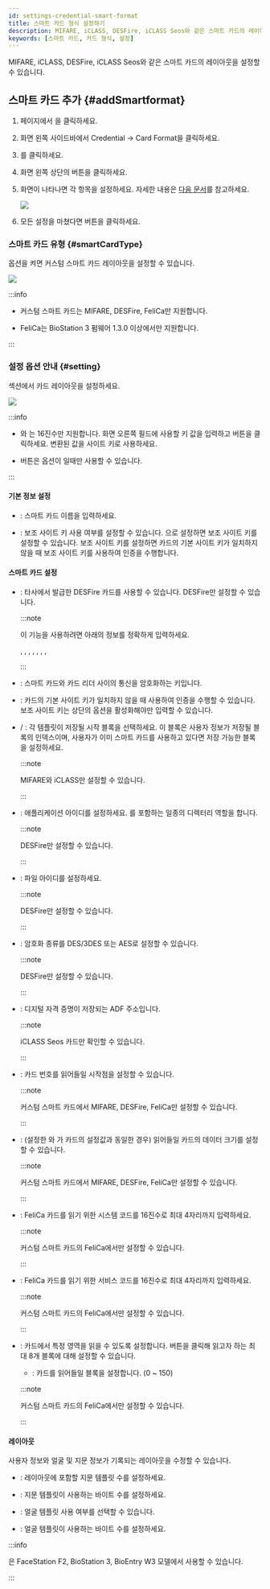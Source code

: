 ```yaml
---
id: settings-credential-smart-format
title: 스마트 카드 형식 설정하기
description: MIFARE, iCLASS, DESFire, iCLASS Seos와 같은 스마트 카드의 레이아웃을 설정할 수 있습니다.
keywords: [스마트 카드, 카드 형식, 설정]
---
```


MIFARE, iCLASS, DESFire, iCLASS Seos와 같은 스마트 카드의 레이아웃을 설정할 수 있습니다.

## 스마트 카드 추가 {#addSmartformat}

1. <Cmd sid='shell.header.launcher' /> 페이지에서 <Cmd sid='shell.header.setting' />을 클릭하세요.

1. 화면 왼쪽 사이드바에서 <Cmd>Credential</Cmd> → <Cmd>Card Format</Cmd>을 클릭하세요.

1. <Cmd sid='common.smartCard' product='2' />를 클릭하세요.

1. 화면 왼쪽 상단의 <Cmd sid='button.func.addSmartCard' product='2' /> 버튼을 클릭하세요.

1. <Cmd sid='setting.cardFormat.addNewSmartCard' product='2' /> 화면이 나타나면 각 항목을 설정하세요. 자세한 내용은 [다음 문서](#smartCardType)를 참고하세요.

    <Image src='/img/biostarx-settings-credentail-smart-format-add.png' />

1. 모든 설정을 마쳤다면 <Cmd sid='button.apply' product='2' /> 버튼을 클릭하세요.

### 스마트 카드 유형 {#smartCardType}

<Cmd sid='setting.cardFormat.smartCardType' product='2' /> 옵션을 켜면 커스텀 스마트 카드 레이아웃을 설정할 수 있습니다.

<Image src='/img/biostarx-settings-credentail-smart-format-type.png' />

:::info

* 커스텀 스마트 카드는 MIFARE, DESFire, FeliCa만 지원합니다. 

* FeliCa는 BioStation 3 펌웨어 1.3.0 이상에서만 지원합니다.

:::


### 설정 옵션 안내 {#setting}

<Cmd sid='common.info' product='2' /> 섹션에서 카드 레이아웃을 설정하세요.

<Image src='/img/biostarx-settings-credentail-smart-format-info.png' />

:::info

* <Cmd sid='setting.cardFormat.primaryKey' product='2' />와 <Cmd sid='setting.cardFormat.secondaryKey' product='2' />는 16진수만 지원합니다. 화면 오른쪽 필드에 사용할 키 값을 입력하고 <Cmd sid='setting.cardFormat.convertToHex' product='2' /> 버튼을 클릭하세요. 변환된 값을 사이트 키로 사용하세요.

* <Cmd sid='setting.cardFormat.convertToHex' product='2' /> 버튼은 <Cmd sid='setting.cardFormat.smartCardType' product='2' /> 옵션이 <Cmd sid='common.supremaSmartCard' product='2' />일때만 사용할 수 있습니다.

:::

#### 기본 정보 설정

* <Cmd sid='common.name' product='2' />: 스마트 카드 이름을 입력하세요.

* <Cmd sid='setting.cardFormat.secondaryKey' product='2' />: 보조 사이트 키 사용 여부를 설정할 수 있습니다. <Cmd sid='common.active' product='2' />으로 설정하면 보조 사이트 키를 설정할 수 있습니다. 보조 사이트 키를 설정하면 카드의 기본 사이트 키가 일치하지 않을 때 보조 사이트 키를 사용하여 인증을 수행합니다.

#### 스마트 카드 설정

* <Cmd sid='setting.card.format.desfireAvd' product='2' />: 타사에서 발급한 DESFire 카드를 사용할 수 있습니다. DESFire만 설정할 수 있습니다.

  :::note

  이 기능을 사용하려면 아래의 정보를 정확하게 입력하세요.

  <Cmd sid='setting.cardFormat.appMasterKey' product='2' />, <Cmd sid='setting.cardFormat.appMasterKey' product='2' /> <Cmd sid='device.info.inputIndex' product='2' />, <Cmd sid='setting.cardFormat.fileReadAccessKey' product='2' />, <Cmd sid='setting.cardFormat.fileReadAccessKey' product='2' /> <Cmd sid='device.info.inputIndex' product='2' />, <Cmd sid='setting.cardFormat.fileWriteAccessKey' product='2' /> <Cmd sid='device.info.inputIndex' product='2' />, <Cmd sid='setting.cardFormat.appId' product='2' />, <Cmd sid='setting.cardFormat.fileId' product='2' />, <Cmd sid='setting.cardFormat.encryptionType' product='2' />

  :::

* <Cmd sid='setting.cardFormat.primaryKey' product='2' />: 스마트 카드와 카드 리더 사이의 통신을 암호화하는 키입니다.

* <Cmd sid='setting.cardFormat.secondaryKey' product='2' />: 카드의 기본 사이트 키가 일치하지 않을 때 사용하여 인증을 수행할 수 있습니다. 보조 사이트 키는 상단의 <Cmd sid='setting.cardFormat.secondaryKey' product='2' /> 옵션을 활성화해야만 입력할 수 있습니다.

* <Cmd sid='setting.cardFormat.startBlockIndex' product='2' /> / <Cmd sid='setting.cardFormat.blockIndex' product='2' />: 각 템플릿이 저장될 시작 블록을 선택하세요. 이 블록은 사용자 정보가 저장될 블록의 인덱스이며, 사용자가 이미 스마트 카드를 사용하고 있다면 저장 가능한 블록을 설정하세요. 

  :::note

  MIFARE와 iCLASS만 설정할 수 있습니다.

  :::

* <Cmd sid='setting.cardFormat.appId' product='2' />: 애플리케이션 아이디를 설정하세요. <Cmd sid='setting.cardFormat.fileId' product='2' />를 포함하는 일종의 디렉터리 역할을 합니다. 

  :::note

  DESFire만 설정할 수 있습니다.

  :::

* <Cmd sid='setting.cardFormat.fileId' product='2' />: 파일 아이디를 설정하세요.

  :::note

  DESFire만 설정할 수 있습니다.

  :::

* <Cmd sid='setting.cardFormat.encryptionType' product='2' />: 암호화 종류를 <Cmd>DES/3DES</Cmd> 또는 <Cmd>AES</Cmd>로 설정할 수 있습니다.

  :::note

  DESFire만 설정할 수 있습니다.

  :::

* <Cmd sid='setting.cardFormat.ADF' product='2' />: 디지털 자격 증명이 저장되는 ADF 주소입니다.

  :::note

  iCLASS Seos 카드만 확인할 수 있습니다.

  :::

* <Cmd sid='setting.cardFormat.skipBytes' product='2' />: 카드 번호를 읽어들일 시작점을 설정할 수 있습니다. 

  :::note

  커스텀 스마트 카드에서 MIFARE, DESFire, FeliCa만 설정할 수 있습니다.

  :::

* <Cmd sid='setting.cardFormat.dataSize' product='2' />: (설정한 <Cmd sid='setting.cardFormat.primaryKey' product='2' />와 <Cmd sid='setting.cardFormat.secondaryKey' product='2' />가 카드의 설정값과 동일한 경우) 읽어들일 카드의 데이터 크기를 설정할 수 있습니다. 

  :::note

  커스텀 스마트 카드에서 MIFARE, DESFire, FeliCa만 설정할 수 있습니다.

  :::

* <Cmd sid='setting.cardFormat.systemCode' product='2' />: FeliCa 카드를 읽기 위한 시스템 코드를 16진수로 최대 4자리까지 입력하세요. 

  :::note

  커스텀 스마트 카드의 FeliCa에서만 설정할 수 있습니다.

  :::

* <Cmd sid='setting.cardFormat.serviceCode' product='2' />: FeliCa 카드를 읽기 위한 서비스 코드를 16진수로 최대 4자리까지 입력하세요.

  :::note

  커스텀 스마트 카드의 FeliCa에서만 설정할 수 있습니다.

  :::

* <Cmd sid='setting.cardFormat.idField' product='2' />: 카드에서 특정 영역을 읽을 수 있도록 설정합니다. <Cmd sid='button.addPlus' product='2' /> 버튼을 클릭해 읽고자 하는 최대 8개 블록에 대해 설정할 수 있습니다. 

  * <Cmd sid='setting.cardFormat.blockNumber' product='2' />: 카드를 읽어들일 블록을 설정합니다. (0 ~ 150)

  :::note

  커스텀 스마트 카드의 FeliCa에서만 설정할 수 있습니다.

  :::

#### 레이아웃

사용자 정보와 얼굴 및 지문 정보가 기록되는 레이아웃을 수정할 수 있습니다.

* <Cmd sid='setting.cardFormat.numberOfTemplate' product='2' />: 레이아웃에 포함할 지문 템플릿 수를 설정하세요.

* <Cmd sid='setting.cardFormat.templateSize' product='2' />: 지문 템플릿이 사용하는 바이트 수를 설정하세요.

* <Cmd sid='setting.cardFormat.useFace' product='2' />: 얼굴 템플릿 사용 여부를 선택할 수 있습니다.

* <Cmd sid='setting.cardFormat.faceTemplateSize' product='2' />: 얼굴 템플릿이 사용하는 바이트 수를 설정하세요.


:::info

<Cmd sid='setting.cardFormat.useFace' product='2' />은 FaceStation F2, BioStation 3, BioEntry W3 모델에서 사용할 수 있습니다.

:::
